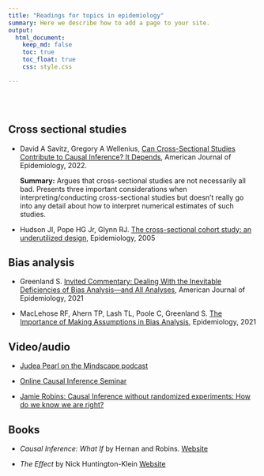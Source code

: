 ```yaml
---
title: "Readings for topics in epidemiology"
summary: Here we describe how to add a page to your site.
output:
  html_document:
    keep_md: false
    toc: true
    toc_float: true
    css: style.css

---
```


</br>
</br>



## Cross sectional studies

- David A Savitz, Gregory A Wellenius, [Can Cross-Sectional Studies Contribute to Causal Inference? It Depends](https://academic.oup.com/aje/advance-article-abstract/doi/10.1093/aje/kwac037/6539984), American Journal of Epidemiology, 2022.      

  **Summary:** Argues that cross-sectional studies are not necessarily all bad. Presents three important considerations when interpreting/conducting cross-sectional studies but doesn't really go into any detail about how to interpret numerical estimates of such studies. 
  
- Hudson JI, Pope HG Jr, Glynn RJ. [The cross-sectional cohort study: an underutilized design](https://pubmed.ncbi.nlm.nih.gov/15824552/), Epidemiology, 2005  






## Bias analysis

- Greenland S. [Invited Commentary: Dealing With the Inevitable Deficiencies of Bias Analysis—and All Analyses](https://academic.oup.com/aje/article/190/8/1617/6189732), American Journal of Epidemiology, 2021

- MacLehose RF, Ahern TP, Lash TL, Poole C, Greenland S. [The Importance of Making Assumptions in Bias Analysis](https://journals.lww.com/epidem/Fulltext/2021/09000/The_Importance_of_Making_Assumptions_in_Bias.1.aspx), Epidemiology, 2021


## Video/audio

- [Judea Pearl on the Mindscape podcast](https://www.preposterousuniverse.com/podcast/2022/05/09/196-judea-pearl-on-cause-and-effect/)

- [Online Causal Inference Seminar](https://www.youtube.com/channel/UCiiOj5GSES6uw21kfXnxj3A/videos)

- [Jamie Robins: Causal Inference without randomized experiments: How do we know we are right?](https://www.youtube.com/watch?v=Joma9vbstsA) 


## Books

- _Causal Inference: What If_ by Hernan and Robins. [Website](https://www.youtube.com/channel/UCiiOj5GSES6uw21kfXnxj3A/videos)

- _The Effect_ by Nick Huntington-Klein [Website](https://theeffectbook.net/)